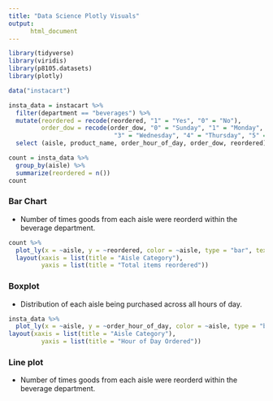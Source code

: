 ```yaml
---
title: "Data Science Plotly Visuals"
output:
      html_document
---
```


```r
library(tidyverse)
library(viridis)
library(p8105.datasets)
library(plotly)
```

```r
data("instacart")

insta_data = instacart %>%
  filter(department == "beverages") %>%
  mutate(reordered = recode(reordered, "1" = "Yes", "0" = "No"), 
         order_dow = recode(order_dow, "0" = "Sunday", "1" = "Monday", "2" = "Tuesday", 
                             "3" = "Wednesday", "4" = "Thursday", "5" = "Friday", "6" = "Saturday")) %>%
  select (aisle, product_name, order_hour_of_day, order_dow, reordered) 

```

```r
count = insta_data %>% 
  group_by(aisle) %>%
  summarize(reordered = n())
count

```

### Bar Chart 
* Number of times goods from each aisle were reorderd within the beverage department. 
```r
count %>%
  plot_ly(x = ~aisle, y = ~reordered, color = ~aisle, type = "bar", text = ~aisle) %>%
  layout(xaxis = list(title = "Aisle Category"),
         yaxis = list(title = "Total items reordered"))

```

### Boxplot
* Distribution of each aisle being purchased across all hours of day.  
```r
insta_data %>%
  plot_ly(x = ~aisle, y = ~order_hour_of_day, color = ~aisle, type = "box") %>%
layout(xaxis = list(title = "Aisle Category"),
         yaxis = list(title = "Hour of Day Ordered"))

```

### Line plot
* Number of times goods from each aisle were reorderd within the beverage department. 
